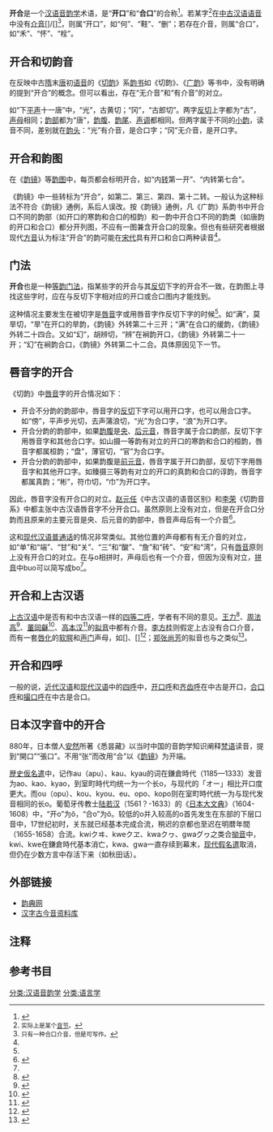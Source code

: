 '''开合'''是一个[[汉语音韵学|汉语音韵学]]术语，是“'''开口'''”和“'''合口'''”的合称<ref name=XJL>{{Cite book | author = 许嘉璐 | title = 传统语言学辞典 | location = 石家庄 | publisher = 河北人民出版社 | date = 1990 | ISBN = 7543405709}}</ref>{{rp|212}}。若某字<ref group="注"><small>实际上是某个[[音节|音节]]。</small></ref>在[[中古汉语|中古汉语]][[语音|语音]]中没有[[介音|介音]][{{IPA|[[IPA_u|u]]}}]/[{{IPA|[[IPA_w|w]]}}]<ref group="注"><small>只有一种合口介音，但是可写作{{IPA|[u]或[w]}}。</small></ref>，则属“开口”，如“何”、“鞋”、“删”；若存在介音{{IPA|[u]}}，则属“合口”，如“禾”、“怀”、“栓”。

== 开合和切韵音 ==
在反映中古[[隋|隋]]末[[唐|唐]]初[[切韵音|语音]]的《[[切韵|切韵]]》系[[韵书|韵书]]如《切韵》、《[[广韵|广韵]]》等书中，没有明确的提到“开合”的概念。但可以看出，存在“无介音{{IPA|[u]}}”和“有介音{{IPA|[u]}}”的对立。

如“下[[平声|平声]]十一唐”中，“光”，古黄切；“冈”，“古郎切”。两字[[反切|反切]]上字都为“古”，[[声母|声母]]相同；[[韵部|韵部]]都为“唐”，[[韵腹|韵腹]]、[[韵尾|韵尾]]、[[声调|声调]]都相同。但两字属于不同的[[小韵|小韵]]，读音不同，差别就在[[韵头|韵头]]：“光”有介音{{IPA|[u]}}，是合口字；“冈”无介音{{IPA|[u]}}，是开口字。
== 开合和韵图 ==
在《[[韵镜|韵镜]]》等[[韵图|韵图]]中，每页都会标明开合，如“内[[韵图#韵图的分析和概念#转|转]]第一开”、“内转第七合”。

《韵镜》中一些转标为“开合”，如第二、第三、第四、第十二转。一般认为这种标法不符合《韵镜》通例，系后人误改。按《韵镜》通例，凡《广韵》系韵书中开合口不同的韵部（如开口的寒韵和合口的桓韵）和一韵中开合口不同的韵类（如唐韵的开口和合口）都分开列图，不应有一图兼含开合口的现象。但也有些研究者根据现代[[汉语方言|方音]]认为标注“开合”的韵可能在[[宋代|宋代]]具有开口和合口两种读音<ref name=XJL/>{{rp|212}}。
== 门法 ==
'''开合'''也是一种[[等韵学|等韵]][[门法|门法]]，指某些字的开合与其[[反切|反切]]下字的开合不一致，在韵图上寻找这些字时，应在与反切下字相对应的开口或合口图内才能找到。

这种情况主要发生在被切字是[[三十六字母#王力擬音音表|唇音]]字或用唇音字作反切下字的时候<ref name=XJL/>{{rp|212}}。如“满”，莫旱切，“旱”在开口的旱韵，《韵镜》外转第二十三开；“满”在合口的缓韵，《韵镜》外转二十四合。又如“幻”，胡辨切，“辨”在裥韵开口，《韵镜》外转第二十一开；“幻”在裥韵合口，《韵镜》外转第二十二合。具体原因见下一节。
== 唇音字的开合 ==
《切韵》中[[三十六字母#王力擬音音表|唇音]]字的开合情况如下：
*开合不分韵的韵部中，唇音字的[[反切|反切]]下字可以用开口字，也可以用合口字。如“傍”，平声步光切，去声蒲浪切，“光”为合口字，“浪”为开口字。
*开合分韵的韵部中，如果[[韵腹|韵腹]]是[[央元音|央]]、[[后元音|后元音]]，唇音字属于合口韵部，反切下字用唇音字和其他合口字。如山摄一等韵有对立的开口的寒韵和合口的桓韵，唇音字都属桓韵；“盘”，薄官切，“官”为合口字。
*开合分韵的韵部中，如果韵腹是[[前元音|前元音]]，唇音字属于开口韵部，反切下字用唇音字和其他开口字。如臻摄三等韵有对立的开口的真韵和合口的谆韵，唇音字都属真韵；“彬”，符巾切，“巾”为开口字。
因此，唇音字没有开合口的对立。[[赵元任|赵元任]]《中古汉语的语音区别》和[[李荣|李荣]]《切韵音系》中都主张中古汉语唇音字不分开合口。虽然原则上没有对立，但是在开合口分韵而且原来的主要元音是央、后元音的韵部中，唇音声母后有一个介音{{IPA|[u]}}<ref name=YJQ>{{Cite book | author = 杨剑桥 | title = 汉语现代音韵学 | location = 上海 | publisher = 复旦大学出版社 | date = 2012 | ISBN = 9787309087956}}</ref>{{rp|19、178}}。

这和[[现代汉语|现代汉语]][[普通话|普通话]]的情况非常类似。其他位置的声母都有有无介音{{IPA|[u]}}的对立，如“单”和“端”、“甘”和“关”、“三”和“酸”、“詹”和“砖”、“安”和“湾”，只有[[唇音|唇音]]原则上没有开合口的对立。在与o相拼时，声母后也有一个介音{{IPA|[u]}}，但因为没有对立，[[拼音|拼音]]中buo可以简写成bo<ref name=YJQ />{{rp|180}}。

== 开合和上古汉语 ==
[[上古汉语|上古汉语]]中是否有和中古汉语一样的[[等呼|四等二呼]]，学者有不同的意见。[[王力|王力]]<ref>{{Cite book | author = 李珍华、周长楫 编 | title = 汉字古今音表 | location = 北京 | publisher = 中华书局 | date = 1999 |ISBN =  9787101018400 }}</ref>、[[周法高|周法高]]<ref>{{Cite book | author = 張日昇、林潔明 合編 | title = 周法高上古音韻表 | location = 台北 | publisher = 三民書局 | date = 1973 |ISBN =  9788880779100 }}</ref>、[[董同龢|董同龢]]<ref>{{Cite book | author = 董同龢 | title = 上古音韵表稿 | url = https://archive.org/details/yishengyidingyao0000roul | location = 台北 | publisher = 中央研究院歷史語言研究所 | date = 1997 |ISBN =  9789868690363}}</ref>、[[高本汉|高本汉]]<ref>{{Cite book | author = 高本汉 | title = 汉文典（修订本） | location = 上海 | publisher = 上海辞书出版社 | date = 1997 |ISBN = 9787532602148 }}</ref>的[[拟音|拟音]]中都有介音{{IPA|[u]/[w]}}。[[李方桂|李方桂]]则假定上古没有合口介音，而有一套[[唇化|唇化]]的[[软腭音|软腭]]和[[声门音|声门]]声母，如[{{IPA|[[IPA_k|k]]ʷ}}]、[{{IPA|[[IPA_h|h]]ʷ}}]<ref>{{Cite book | author = 李方桂 | title = 上古音研究 | location = 北京 | publisher = 商务印书馆 | date = 1980 }}</ref>；[[郑张尚芳|郑张尚芳]]的拟音也与之类似<ref>{{Cite book | author = 郑张尚芳 | title = 上古音系 | location = 上海 | publisher = 上海教育出版社 | date = 2003 |ISBN = 9787532092444 }}</ref>。
== 开合和四呼 ==
一般的说，[[近代汉语|近代汉语]]和[[现代汉语|现代汉语]]中的[[四呼|四呼]]中，[[开口呼|开口呼]]和[[齐齿呼|齐齿呼]]在中古是开口，[[合口呼|合口呼]]和[[撮口呼|撮口呼]]在中古是合口。
==日本汉字音中的开合==
{{main|吴音|汉音}}
880年，日本僧人[[安然_(僧人)|安然]]所著《悉昙藏》以当时中国的音韵学知识阐释[[梵语|梵语]]读音，提到“開口”“張口”。不用“张”而改用“合”以《[[韵镜|韵镜]]》为开端。

[[歴史仮名遣|歴史仮名遣]]中，记作au（apu）、kau、kyau的词在鎌倉時代（1185—1333）发音为ao、kao、kyao，到室町時代均统一为一个长o，与现代的「オー」相比开口度更大。而ou（opu）、kou、kyou、eu、opo、kopo则在室町時代统一为与现代发音相同的长o。葡萄牙传教士[[陆若汉|陆若汉]]（1561？-1633）的《[[日本大文典|日本大文典]]》（1604-1608）中，“开o”为ŏ，“合o”为ô。较低的o并入较高的o首先发生在东部的下层口音中，17世纪初时，关东就已经基本完成合流，稍迟的京都也至迟在明暦年間（1655-1658）合流。kwiクヰ、kweクヱ、kwaクヮ、gwaグヮ之类合[[拗音|拗音]]中，kwi、kwe在鎌倉時代基本消亡，kwa、gwa一直存续到幕末，[[现代假名遣|现代假名遣]]取消，但仍在少数方言中存活下来（如秋田话）。


== 外部链接 ==
*[http://ytenx.org/ 韵典网] {{Wayback|url=http://ytenx.org/ |date=20210117190541 }}
*[https://web.archive.org/web/20151022110026/http://xiaoxue.iis.sinica.edu.tw/ccr 汉字古今音资料库]
== 注释 ==
<references group="注"/>
== 参考书目 ==
{{reflist|2}}

{{漢語音韻學}}

[[分类:汉语音韵学|分类:汉语音韵学]]
[[分类:语言学|分类:语言学]]